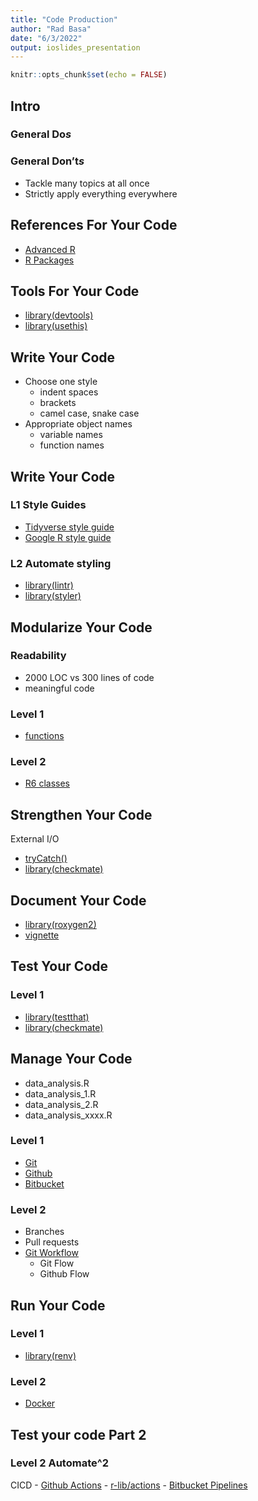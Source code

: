 ```yaml
---
title: "Code Production"
author: "Rad Basa"
date: "6/3/2022"
output: ioslides_presentation
---
```


```r
knitr::opts_chunk$set(echo = FALSE)
```

## Intro

### General Do*s*

### General Don't*s*
- Tackle many topics at all once
- Strictly apply everything everywhere

## References For Your Code

- [Advanced R](https://adv-r.hadley.nz)
- [R Packages](https://r-pkgs.org)

## Tools For Your Code

- [library(devtools)](https://devtools.r-lib.org)
- [library(usethis)](https://usethis.r-lib.org/index.html)

## Write Your Code

- Choose one style
  - indent spaces
  - brackets
  - camel case, snake case
- Appropriate object names
  - variable names
  - function names

## Write Your Code

### **L1** Style Guides

- [Tidyverse style guide](https://style.tidyverse.org)
- [Google R style guide](https://google.github.io/styleguide/Rguide.html)

### **L2** Automate styling

- [library(lintr)](https://lintr.r-lib.org)
- [library(styler)](https://styler.r-lib.org)

## Modularize Your Code

### Readability

- 2000 LOC vs 300 lines of code
- meaningful code

### Level 1

- [functions](https://adv-r.hadley.nz/functions.html)

### Level 2

- [R6 classes](https://adv-r.hadley.nz/r6.html)

## Strengthen Your Code

External I/O

- [tryCatch()](https://adv-r.hadley.nz/conditions.html)
- [library(checkmate)](https://mllg.github.io/checkmate)

## Document Your Code

- [library(roxygen2)](https://roxygen2.r-lib.org)
- [vignette](https://r-pkgs.org/vignettes.html)

## Test Your Code

### Level 1

- [library(testthat)](https://testthat.r-lib.org)
- [library(checkmate)](https://mllg.github.io/checkmate)

## Manage Your Code

- data_analysis.R
- data_analysis_1.R
- data_analysis_2.R
- data_analysis_xxxx.R

### Level 1
- [Git](https://git-scm.com/doc)
- [Github](https://github.com)
- [Bitbucket](https://bitbucket.org)

### Level 2
- Branches
- Pull requests
- [Git Workflow](https://www.gitkraken.com/learn/git/git-flow)
  - Git Flow
  - Github Flow

## Run Your Code

### Level 1

- [library(renv)](https://rstudio.github.io/renv/)

### Level 2

- [Docker](https://www.docker.com/get-started/)

## Test your code Part 2

### Level 2 Automate\^2

CICD
- [Github Actions](https://docs.github.com/en/actions)
  - [r-lib/actions](https://github.com/r-lib/actions)
  - [Bitbucket Pipelines](https://support.atlassian.com/bitbucket-cloud/docs/get-started-with-bitbucket-pipelines/)
